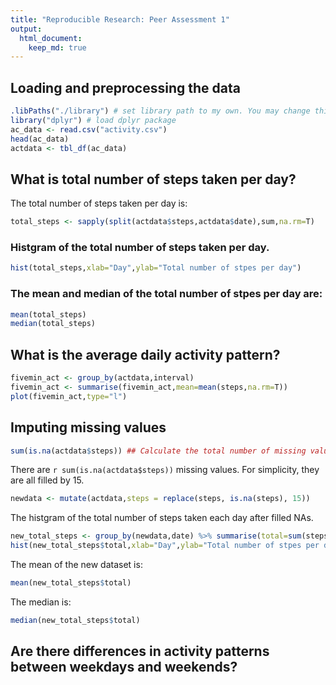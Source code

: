 ```yaml
---
title: "Reproducible Research: Peer Assessment 1"
output: 
  html_document:
    keep_md: true
---
```


## Loading and preprocessing the data
```r
.libPaths("./library") # set library path to my own. You may change this to your own library
library("dplyr") # load dplyr package
ac_data <- read.csv("activity.csv")
head(ac_data)
actdata <- tbl_df(ac_data)
```


## What is total number of steps taken per day?
The total number of steps taken per day is:
```r
total_steps <- sapply(split(actdata$steps,actdata$date),sum,na.rm=T)
```

### Histgram of the total number of steps taken per day.
```r
hist(total_steps,xlab="Day",ylab="Total number of stpes per day")
```

### The mean and median of the total number of stpes per day are:
```r
mean(total_steps)
median(total_steps)
```

## What is the average daily activity pattern?
```r
fivemin_act <- group_by(actdata,interval)
fivemin_act <- summarise(fivemin_act,mean=mean(steps,na.rm=T))
plot(fivemin_act,type="l")
```

## Imputing missing values
```r
sum(is.na(actdata$steps)) ## Calculate the total number of missing value
```
There are `r sum(is.na(actdata$steps))` missing values. For simplicity, they are all filled by 15.

``` r
newdata <- mutate(actdata,steps = replace(steps, is.na(steps), 15))
```
The histgram of the total number of steps taken each day after filled NAs.
```r
new_total_steps <- group_by(newdata,date) %>% summarise(total=sum(steps))    
hist(new_total_steps$total,xlab="Day",ylab="Total number of stpes per day")
```


The mean of the new dataset is:

```r {echo=TRUE}
mean(new_total_steps$total)
```

The median is:

```r {echo=TRUE}
median(new_total_steps$total)
```

## Are there differences in activity patterns between weekdays and weekends?
